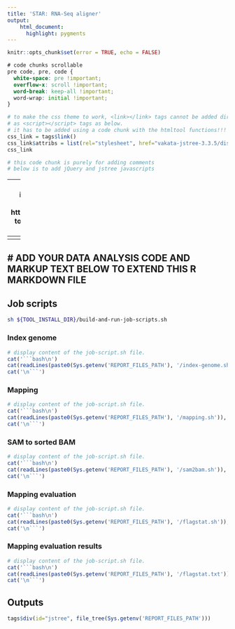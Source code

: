 ```yaml
---
title: 'STAR: RNA-Seq aligner'
output:
    html_document:
      highlight: pygments
---
```


```r
knitr::opts_chunk$set(error = TRUE, echo = FALSE)
```

```css
# code chunks scrollable
pre code, pre, code {
  white-space: pre !important;
  overflow-x: scroll !important;
  word-break: keep-all !important;
  word-wrap: initial !important;
}
```


```r
# to make the css theme to work, <link></link> tags cannot be added directly 
# as <script></script> tags as below.
# it has to be added using a code chunk with the htmltool functions!!!
css_link = tags$link()
css_link$attribs = list(rel="stylesheet", href="vakata-jstree-3.3.5/dist/themes/default/style.min.css")
css_link
```

```r
# this code chunk is purely for adding comments
# below is to add jQuery and jstree javascripts
```
<script src="https://code.jquery.com/jquery-3.3.1.min.js"></script>
<script src="vakata-jstree-3.3.5/dist/jstree.min.js"></script>

---
# javascript code below is to build the file tree interface
# see this for how to implement opening hyperlink: https://stackoverflow.com/questions/18611317/how-to-get-i-get-leaf-nodes-in-jstree-to-open-their-hyperlink-when-clicked-when
---
<script>
  $(function () {
    // create an instance when the DOM is ready
    $('#jstree').jstree().bind("select_node.jstree", function (e, data) {
     window.open( data.node.a_attr.href, data.node.a_attr.target )
    });
  });
</script>

---
# ADD YOUR DATA ANALYSIS CODE AND MARKUP TEXT BELOW TO EXTEND THIS R MARKDOWN FILE
---

## Job scripts

```bash
sh ${TOOL_INSTALL_DIR}/build-and-run-job-scripts.sh
```

### Index genome

```r
# display content of the job-script.sh file.
cat('```bash\n')
cat(readLines(paste0(Sys.getenv('REPORT_FILES_PATH'), '/index-genome.sh')), sep = '\n')
cat('\n```')
```

### Mapping

```r
# display content of the job-script.sh file.
cat('```bash\n')
cat(readLines(paste0(Sys.getenv('REPORT_FILES_PATH'), '/mapping.sh')), sep = '\n')
cat('\n```')
```

### SAM to sorted BAM

```r
# display content of the job-script.sh file.
cat('```bash\n')
cat(readLines(paste0(Sys.getenv('REPORT_FILES_PATH'), '/sam2bam.sh')), sep = '\n')
cat('\n```')
```

### Mapping evaluation

```r
# display content of the job-script.sh file.
cat('```bash\n')
cat(readLines(paste0(Sys.getenv('REPORT_FILES_PATH'), '/flagstat.sh')), sep = '\n')
cat('\n```')
```


### Mapping evaluation results

```r
# display content of the job-script.sh file.
cat('```bash\n')
cat(readLines(paste0(Sys.getenv('REPORT_FILES_PATH'), '/flagstat.txt')), sep = '\n')
cat('\n```')
```


## Outputs

```r
tags$div(id="jstree", file_tree(Sys.getenv('REPORT_FILES_PATH')))
```
